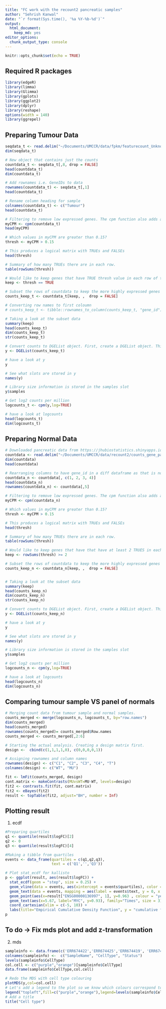 ```yaml
---
title: "FC work with the recount2 pancreatic samples"
author: "Sehrish Kanwal"
date: "`r format(Sys.time(), '%a %Y-%b-%d')`"
output: 
  html_document: 
    keep_md: yes
editor_options: 
  chunk_output_type: console
---
```


```r
knitr::opts_chunk$set(echo = TRUE)
```

## Required R packages

```r
library(edgeR)
library(limma)
library(Glimma)
library(gplots)
library(ggplot2)
library(dplyr)
library(reshape)
options(width = 140)
library(ggrepel)
```

## Preparing Tumour Data

```r
seqdata_t <- read.delim("~/Documents/UMCCR/data/fpkm/featurecount_Unknown_B", stringsAsFactors = FALSE, comment.char = "#")
dim(seqdata_t)

# New object that contains just the counts
countdata_t <- seqdata_t[,8, drop = FALSE]
head(countdata_t)
dim(countdata_t) 

# Add rownames i.e. GeneIDs to data
rownames(countdata_t) <- seqdata_t[,1]
head(countdata_t)

# Rename column heading for sample
colnames(countdata_t) <- c("Tumour")
head(countdata_t)

# Filtering to remove low expressed genes. The cpm function also adds a small offset to avoid taking log of zero.
myCPM <- cpm(countdata_t)
head(myCPM)

# Which values in myCPM are greater than 0.15?
thresh <- myCPM > 0.15

# This produces a logical matrix with TRUEs and FALSEs
head(thresh)

# Summary of how many TRUEs there are in each row.
table(rowSums(thresh))

# Would like to keep genes that have TRUE thresh value in each row of thresh
keep <- thresh == TRUE

# Subset the rows of countdata to keep the more highly expressed genes
counts_keep_t <- countdata_t[keep, ,  drop = FALSE]

# Converting row names to first coloumn
# counts_keep_t <- tibble::rownames_to_column(counts_keep_t, "gene_id")

# Taking a look at the subset data
summary(keep)
head(counts_keep_t)
dim(counts_keep_t)
str(counts_keep_t)

# Convert counts to DGEList object. First, create a DGEList object. This is an object used by edgeR to store count data. It has a number of slots for storing various parameters about the data.
y <- DGEList(counts_keep_t)

# have a look at y
y

# See what slots are stored in y
names(y)

# Library size information is stored in the samples slot
y$samples

# Get log2 counts per million
logcounts_t <- cpm(y,log=TRUE)

# have a look at logcounts
head(logcounts_t)
dim(logcounts_t)
```

## Preparing Normal Data

```r
# Downloaded pancreatic data from https://jhubiostatistics.shinyapps.io/recount/. Read in the data.
countdata <- read.delim("~/Documents/UMCCR/data/recount2/counts_gene_pan.tsv", stringsAsFactors = FALSE, comment.char = "#")
dim(countdata)
head(countdata)

# Rearranging columns to have gene_id in a diff dataframe as that is not a numeric coloumn and the subsequent analysis assumes that the coloumns have numeric values. For now adding gene_ids as rownames.
countdata_n <- countdata[, c(1, 2, 3, 4)]
head(countdata_n)
rownames(countdata_n) <- countdata[,5]

# Filtering to remove low expressed genes. The cpm function also adds a small offset to avoid taking log of zero.
myCPM <- cpm(countdata_n)

# Which values in myCPM are greater than 0.15?
thresh <- myCPM > 0.15

# This produces a logical matrix with TRUEs and FALSEs
head(thresh)

# Summary of how many TRUEs there are in each row.
table(rowSums(thresh))

# Would like to keep genes that have that have at least 2 TRUES in each row of thresh
keep <- rowSums(thresh) >= 2

# Subset the rows of countdata to keep the more highly expressed genes
counts_keep_n <- countdata_n[keep, ,  drop = FALSE]


# Taking a look at the subset data
summary(keep)
head(counts_keep_n)
dim(counts_keep_n)
str(counts_keep_n)

# Convert counts to DGEList object. First, create a DGEList object. This is an object used by edgeR to store count data. It has a number of slots for storing various parameters about the data.
y <- DGEList(counts_keep_n)

# have a look at y
y

# See what slots are stored in y
names(y)

# Library size information is stored in the samples slot
y$samples

# Get log2 counts per million
logcounts_n <- cpm(y,log=TRUE)

# have a look at logcounts
head(logcounts_n)
dim(logcounts_n)
```

## Comparing tumour sample VS panel of normals

```r
# Merging count data from tumour sample and normal samples. 
counts_merged <- merge(logcounts_n, logcounts_t, by="row.names")
dim(counts_merged)
head(counts_merged)
rownames(counts_merged)= counts_merged$Row.names
counts_merged <- counts_merged[,2:6]

# Starting the actual analysis. Creating a design matrix first.
design <-  cbind(c(1,1,1,1,0), c(0,0,0,0,1))

# Assigning rownames and column names
rownames(design) <- c("C1", "C2", "C3", "C4", "T")
colnames(design) <- c("WT", "MU")

fit <- lmFit(counts_merged, design)
cont.matrix <- makeContrasts(MUvsWT=MU-WT, levels=design)
fit2 <- contrasts.fit(fit, cont.matrix)
fit2 <- eBayes(fit2)
result <- topTable(fit2, adjust="BH", number = Inf)
```


## Plotting result

1. ecdf

```r
#Preparing quartiles
q1 <- quantile(result$logFC)[2]
q2 <- 0
q3 <- quantile(result$logFC)[4]

#Making a tibble from quartiles
events <- data_frame(quartiles = c(q1,q2,q3),
                     text = c('Q1','','Q3'))

# Plot stat_ecdf for kallisto 
p <- ggplot(result, aes(result$logFC)) + 
  stat_ecdf(geom = "step", size = 0.25) + 
  geom_vline(data = events, aes(xintercept = events$quartiles), color = "blue", linetype="dotted") +
  geom_text(data = events, mapping = aes(label = events$text, y = 0, x = quartiles), family="Times", size = 3, hjust = 0) +
  geom_point(aes(x=result["ENSG00000136997", 1], y=0.963 , colour = "yellow"), show.legend = FALSE, label="MYC") +
  geom_text(aes(x=5.67, label="MYC", y=0.93), family="Times", size = 3) +
  coord_cartesian(xlim = c(-5, 10)) +
  labs(title="Empirical Cumulative Density Function", y = "cumulative fraction", x="gene log2 fold change", family="Times")
p
```

## To do -> Fix mds plot and add z-transformation

2. mds

```r
sampleinfo <- data.frame(c('ERR674422','ERR674425','ERR674419', 'ERR674424', 'Tumour'), c('pancreatic', 'pancreatic', 'pancreatic', 'pancreatic', 'tumour'), c('normal', 'normal', 'normal', 'normal', 'tumour'))
colnames(sampleinfo) <-  c("SampleName", "CellType", "Status")
levels(sampleinfo$CellType)
col.cell <- c("purple","orange")[sampleinfo$CellType]
data.frame(sampleinfo$CellType,col.cell)

# Redo the MDS with cell type colouring
plotMDS(y,col=col.cell)
# Let's add a legend to the plot so we know which colours correspond to which cell type
legend("topleft",fill=c("purple","orange"),legend=levels(sampleinfo$CellType))
# Add a title
title("Cell type")
```





